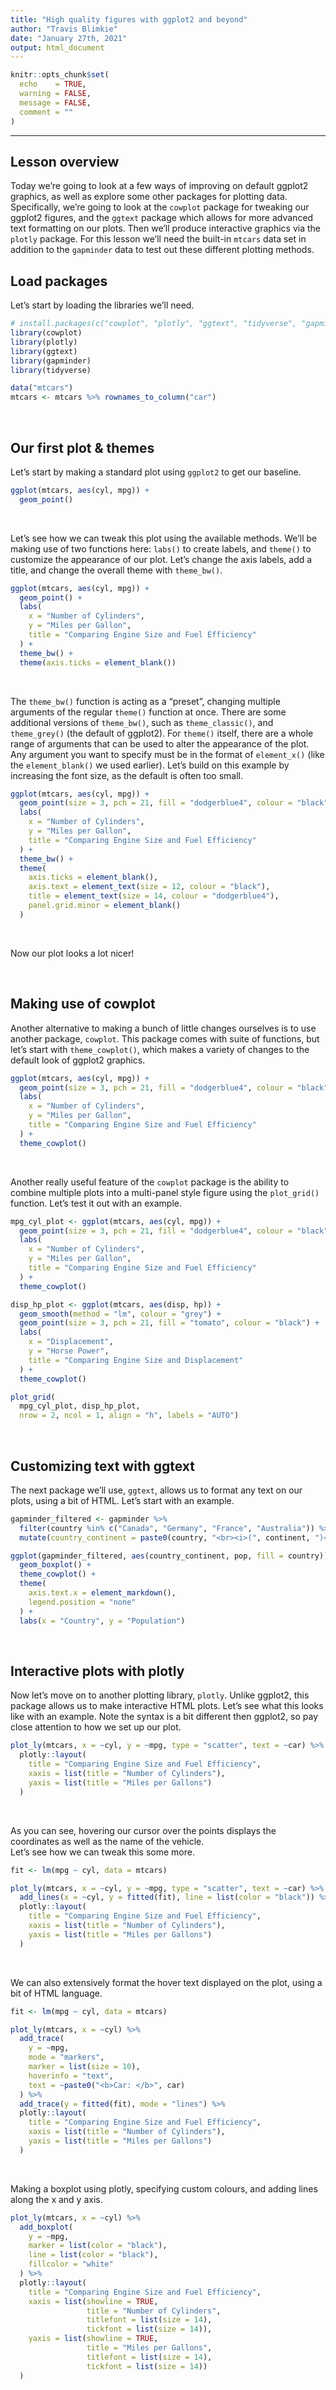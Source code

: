 ```yaml
---
title: "High quality figures with ggplot2 and beyond"
author: "Travis Blimkie"
date: "January 27th, 2021"
output: html_document
---
```


```r
knitr::opts_chunk$set(
  echo    = TRUE, 
  warning = FALSE, 
  message = FALSE, 
  comment = ""
)
```

***

## Lesson overview
Today we're going to look at a few ways of improving on default ggplot2
graphics, as well as explore some other packages for plotting data.
Specifically, we're going to look at the `cowplot` package for tweaking our
ggplot2 figures, and the `ggtext` package which allows for more advanced text
formatting on our plots. Then we'll produce interactive graphics via the
`plotly` package.
For this lesson we'll need the built-in `mtcars` data set in addition to the
`gapminder` data to test out these different plotting methods.

## Load packages
Let's start by loading the libraries we'll need.  
```r
# install.packages(c("cowplot", "plotly", "ggtext", "tidyverse", "gapminder"))
library(cowplot)
library(plotly)
library(ggtext)
library(gapminder)
library(tidyverse)

data("mtcars")
mtcars <- mtcars %>% rownames_to_column("car")
```

<br>

## Our first plot & themes
Let's start by making a standard plot using `ggplot2` to get our baseline. 
```r
ggplot(mtcars, aes(cyl, mpg)) +
  geom_point()
```

<br>

Let's see how we can tweak this plot using the available methods. We'll be
making use of two functions here: `labs()` to create labels, and `theme()` to
customize the appearance of our plot. Let's change the axis labels, add a title,
and change the overall theme with `theme_bw()`.
```r
ggplot(mtcars, aes(cyl, mpg)) +
  geom_point() +
  labs(
    x = "Number of Cylinders", 
    y = "Miles per Gallon", 
    title = "Comparing Engine Size and Fuel Efficiency"
  ) +
  theme_bw() +
  theme(axis.ticks = element_blank())
```

<br>

The `theme_bw()` function is acting as a "preset", changing multiple arguments
of the regular `theme()` function at once. There are some additional versions of
`theme_bw()`, such as `theme_classic()`, and `theme_grey()` (the default of
ggplot2). For `theme()` itself, there are a whole range of arguments that can be
used to alter the appearance of the plot. Any argument you want to specify must
be in the format of `element_x()` (like the `element_blank()` we used earlier).
Let's build on this example by increasing the font size, as the default is often
too small.
```r
ggplot(mtcars, aes(cyl, mpg)) +
  geom_point(size = 3, pch = 21, fill = "dodgerblue4", colour = "black") +
  labs(
    x = "Number of Cylinders", 
    y = "Miles per Gallon", 
    title = "Comparing Engine Size and Fuel Efficiency"
  ) +
  theme_bw() +
  theme(
    axis.ticks = element_blank(),
    axis.text = element_text(size = 12, colour = "black"),
    title = element_text(size = 14, colour = "dodgerblue4"),
    panel.grid.minor = element_blank()
  )
```

<br>

Now our plot looks a lot nicer!  

<br>

## Making use of cowplot
Another alternative to making a bunch of little changes ourselves is to use
another package, `cowplot`. This package comes with suite of functions, but
let's start with `theme_cowplot()`, which makes a variety of changes to the
default look of ggplot2 graphics.
```r
ggplot(mtcars, aes(cyl, mpg)) +
  geom_point(size = 3, pch = 21, fill = "dodgerblue4", colour = "black") +
  labs(
    x = "Number of Cylinders", 
    y = "Miles per Gallon", 
    title = "Comparing Engine Size and Fuel Efficiency"
  ) +
  theme_cowplot()
```

<br>

Another really useful feature of the `cowplot` package is the ability to combine
multiple plots into a multi-panel style figure using the `plot_grid()` function.
Let's test it out with an example.
```r
mpg_cyl_plot <- ggplot(mtcars, aes(cyl, mpg)) +
  geom_point(size = 3, pch = 21, fill = "dodgerblue4", colour = "black") +
  labs(
    x = "Number of Cylinders", 
    y = "Miles per Gallon", 
    title = "Comparing Engine Size and Fuel Efficiency"
  ) +
  theme_cowplot()

disp_hp_plot <- ggplot(mtcars, aes(disp, hp)) +
  geom_smooth(method = "lm", colour = "grey") +
  geom_point(size = 3, pch = 21, fill = "tomato", colour = "black") +
  labs(
    x = "Displacement", 
    y = "Horse Power", 
    title = "Comparing Engine Size and Displacement"
  ) +
  theme_cowplot()

plot_grid(
  mpg_cyl_plot, disp_hp_plot, 
  nrow = 2, ncol = 1, align = "h", labels = "AUTO")
```

<br>

## Customizing text with ggtext
The next package we'll use, `ggtext`, allows us to format any text on our plots,
using a bit of HTML. Let's start with an example.
```r
gapminder_filtered <- gapminder %>% 
  filter(country %in% c("Canada", "Germany", "France", "Australia")) %>% 
  mutate(country_continent = paste0(country, "<br><i>(", continent, ")</i>"))

ggplot(gapminder_filtered, aes(country_continent, pop, fill = country)) +
  geom_boxplot() +
  theme_cowplot() +
  theme(
    axis.text.x = element_markdown(),
    legend.position = "none"
  ) +
  labs(x = "Country", y = "Population")

```

<br>

## Interactive plots with plotly
Now let's move on to another plotting library, `plotly`. Unlike ggplot2, this
package allows us to make interactive HTML plots. Let's see what this looks like
with an example. Note the syntax is a bit different then ggplot2, so pay close
attention to how we set up our plot.
```r
plot_ly(mtcars, x = ~cyl, y = ~mpg, type = "scatter", text = ~car) %>% 
  plotly::layout(
    title = "Comparing Engine Size and Fuel Efficiency",
    xaxis = list(title = "Number of Cylinders"),
    yaxis = list(title = "Miles per Gallons")
  )
```

<br>

As you can see, hovering our cursor over the points displays the coordinates as well as the name of the vehicle.  
Let's see how we can tweak this some more. 
```r
fit <- lm(mpg ~ cyl, data = mtcars)

plot_ly(mtcars, x = ~cyl, y = ~mpg, type = "scatter", text = ~car) %>% 
  add_lines(x = ~cyl, y = fitted(fit), line = list(color = "black")) %>% 
  plotly::layout(
    title = "Comparing Engine Size and Fuel Efficiency",
    xaxis = list(title = "Number of Cylinders"),
    yaxis = list(title = "Miles per Gallons")
  )
```

<br>

We can also extensively format the hover text displayed on the plot, using a bit
of HTML language.
```r
fit <- lm(mpg ~ cyl, data = mtcars)

plot_ly(mtcars, x = ~cyl) %>%
  add_trace(
    y = ~mpg, 
    mode = "markers", 
    marker = list(size = 10),
    hoverinfo = "text",
    text = ~paste0("<b>Car: </b>", car)
  ) %>% 
  add_trace(y = fitted(fit), mode = "lines") %>% 
  plotly::layout(
    title = "Comparing Engine Size and Fuel Efficiency",
    xaxis = list(title = "Number of Cylinders"),
    yaxis = list(title = "Miles per Gallons")
  )
```

<br>

Making a boxplot using plotly, specifying custom colours, and adding lines along
the x and y axis.
```r
plot_ly(mtcars, x = ~cyl) %>%
  add_boxplot(
    y = ~mpg, 
    marker = list(color = "black"),
    line = list(color = "black"), 
    fillcolor = "white"
  ) %>% 
  plotly::layout(
    title = "Comparing Engine Size and Fuel Efficiency",
    xaxis = list(showline = TRUE, 
                 title = "Number of Cylinders", 
                 titlefont = list(size = 14), 
                 tickfont = list(size = 14)),
    yaxis = list(showline = TRUE, 
                 title = "Miles per Gallons",
                 titlefont = list(size = 14), 
                 tickfont = list(size = 14))
  )
```
